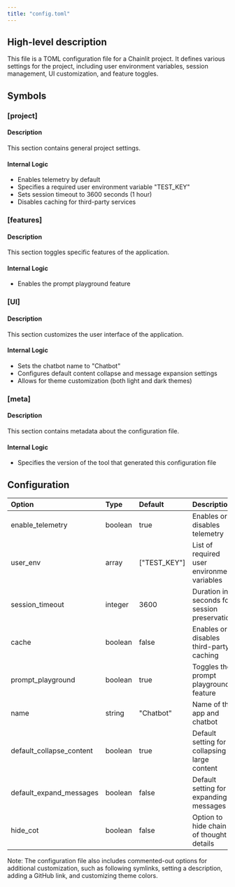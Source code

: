 ```yaml
---
title: "config.toml"
---
```


## High-level description
This file is a TOML configuration file for a Chainlit project. It defines various settings for the project, including user environment variables, session management, UI customization, and feature toggles.

## Symbols

### [project]
#### Description
This section contains general project settings.

#### Internal Logic
- Enables telemetry by default
- Specifies a required user environment variable "TEST_KEY"
- Sets session timeout to 3600 seconds (1 hour)
- Disables caching for third-party services

### [features]
#### Description
This section toggles specific features of the application.

#### Internal Logic
- Enables the prompt playground feature

### [UI]
#### Description
This section customizes the user interface of the application.

#### Internal Logic
- Sets the chatbot name to "Chatbot"
- Configures default content collapse and message expansion settings
- Allows for theme customization (both light and dark themes)

### [meta]
#### Description
This section contains metadata about the configuration file.

#### Internal Logic
- Specifies the version of the tool that generated this configuration file

## Configuration
| Option | Type | Default | Description |
|:-------|:-----|:--------|:------------|
| enable_telemetry | boolean | true | Enables or disables telemetry |
| user_env | array | ["TEST_KEY"] | List of required user environment variables |
| session_timeout | integer | 3600 | Duration in seconds for session preservation |
| cache | boolean | false | Enables or disables third-party caching |
| prompt_playground | boolean | true | Toggles the prompt playground feature |
| name | string | "Chatbot" | Name of the app and chatbot |
| default_collapse_content | boolean | true | Default setting for collapsing large content |
| default_expand_messages | boolean | false | Default setting for expanding messages |
| hide_cot | boolean | false | Option to hide chain of thought details |

Note: The configuration file also includes commented-out options for additional customization, such as following symlinks, setting a description, adding a GitHub link, and customizing theme colors.